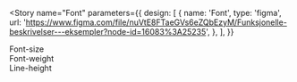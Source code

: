 
<Meta title="Designtokens/Font" />

<Story
  name="Font"
  parameters={{
    design: [
      {
        name: 'Font',
        type: 'figma',
        url: 'https://www.figma.com/file/nuVtE8FTaeGVs6eZQbEzyM/Funksjonelle-beskrivelser---eksempler?node-id=16083%3A25235',
      },
    ],
  }}
>
  <div className="fontSectionHeader">Font-size</div>
  <FontTokenExamplesGenerator
    propertyType={'font-size'}
    sampleText={
      'Skatteetaten ønsker å gjøre det enklere å gjøre rett og vanskeligere å gjøre feil'
    }
  />
  <div className="fontSectionHeader">Font-weight</div>
  <FontTokenExamplesGenerator
    propertyType={'font-weight'}
    sampleText={
      'Skatteetaten ønsker å gjøre det enklere å gjøre rett og vanskeligere å gjøre feil'
    }
  />
  <div className="fontSectionHeader">Line-height</div>
  <FontTokenExamplesGenerator
    propertyType={'line-height'}
    sampleText={
      'Skatteetaten ønsker å gjøre det enklere å gjøre rett og vanskeligere å gjøre feil, redusere skattekriminalitet, forvalte informasjon for å bidra til forenkling og digitalisering, jobbe sammen fra start og sist, bruke data, analyse og maskinlæring i stor skala i oppgaveløsningen. Alt for å sikre finansieringen av velferdsstaten.'
    }
  />
</Story>
